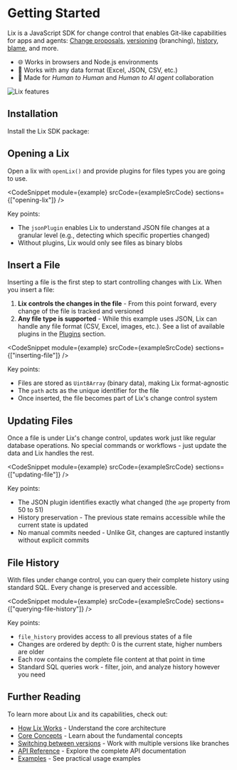 
# Getting Started

Lix is a JavaScript SDK for change control that enables Git-like capabilities for apps and agents: [Change proposals](/guide/change-proposals.md), [versioning](/guide/versions.md) (branching), [history](/guide/history.md), [blame](/guide/attribution.md), and more.

- 🌐 Works in browsers and Node.js environments
- 🔌 Works with any data format (Excel, JSON, CSV, etc.)
- 🤖 Made for _Human to Human_ and _Human to AI agent_ collaboration

![Lix features](/lix-features.svg)

## Installation

Install the Lix SDK package:

<PackageManagerTabs command="install @lix-js/sdk @lix-js/plugin-json" />

## Opening a Lix

Open a lix with `openLix()` and provide plugins for files types you are going to use.

<CodeSnippet
  module={example}
  srcCode={exampleSrcCode}
  sections={["opening-lix"]}
/>

Key points:

- The `jsonPlugin` enables Lix to understand JSON file changes at a granular level (e.g., detecting which specific properties changed)
- Without plugins, Lix would only see files as binary blobs

## Insert a File

Inserting a file is the first step to start controlling changes with Lix. When you insert a file:

1. **Lix controls the changes in the file** - From this point forward, every change of the file is tracked and versioned
2. **Any file type is supported** - While this example uses JSON, Lix can handle any file format (CSV, Excel, images, etc.). See a list of available plugins in the [Plugins](/plugins) section.

<CodeSnippet
  module={example}
  srcCode={exampleSrcCode}
  sections={["inserting-file"]}
/>

Key points:

- Files are stored as `Uint8Array` (binary data), making Lix format-agnostic
- The `path` acts as the unique identifier for the file
- Once inserted, the file becomes part of Lix's change control system

## Updating Files

Once a file is under Lix's change control, updates work just like regular database operations. No special commands or workflows - just update the data and Lix handles the rest.

<CodeSnippet
  module={example}
  srcCode={exampleSrcCode}
  sections={["updating-file"]}
/>

Key points:

- The JSON plugin identifies exactly what changed (the `age` property from 50 to 51)
- History preservation - The previous state remains accessible while the current state is updated
- No manual commits needed - Unlike Git, changes are captured instantly without explicit commits

## File History

With files under change control, you can query their complete history using standard SQL. Every change is preserved and accessible.

<CodeSnippet
  module={example}
  srcCode={exampleSrcCode}
  sections={["querying-file-history"]}
/>

Key points:

- `file_history` provides access to all previous states of a file
- Changes are ordered by depth: 0 is the current state, higher numbers are older
- Each row contains the complete file content at that point in time
- Standard SQL queries work - filter, join, and analyze history however you need

## Further Reading

To learn more about Lix and its capabilities, check out:

- [How Lix Works](./how-lix-works) - Understand the core architecture
- [Core Concepts](./concepts/files) - Learn about the fundamental concepts
- [Switching between versions](./versions) - Work with multiple versions like branches
- [API Reference](/api/) - Explore the complete API documentation
- [Examples](/examples/) - See practical usage examples
